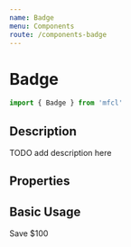 ```yaml
---
name: Badge
menu: Components
route: /components-badge
---
```



# Badge

```javascript
import { Badge } from 'mfcl'
```

## Description

TODO add description here

## Properties

<Props of={Badge} />

## Basic Usage

<Playground>
  <div style={{ display: 'flex' }}>
    <Badge>Save $100</Badge>
  </div>
</Playground>
